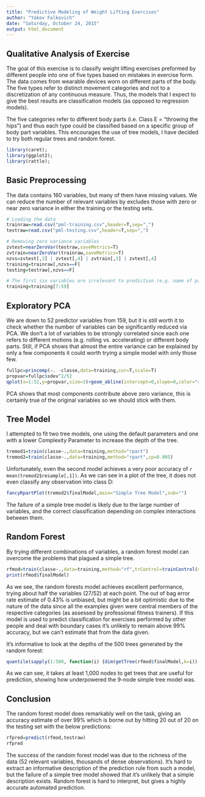 ```yaml
---
title: "Predictive Modeling of Weight Lifting Exercises"
author: "Yakov Falkovich"
date: "Saturday, October 24, 2015"
output: html_document
---
```


## Qualitative Analysis of Exercise
The goal of this exercise is to classify weight lifting exercises preformed by different people into one of five types based on mistakes in exercise form. The data comes from wearable devices worn on different parts of the body. The five types refer to distinct movement categories and not to a discretization of any continuous measure. Thus, the models that I expect to give the best results are classification models (as opposed to regression models). 

The five categories refer to different body parts (i.e. Class E = "throwing the hips") and thus each type could be classified based on a specific group of body part variables. This encourages the use of tree models, I have decided to try both regular trees and random forest. 

```r
library(caret);
library(ggplot2);
library(rattle);
```

## Basic Preprocessing
The data contains 160 variables, but many of them have missing values. We can reduce the number of relevant variables by excludes those with zero or near zero variance in either the training or the testing sets. 

```r
# Loading the data
trainraw=read.csv("pml-training.csv",header=T,sep=",")
testraw=read.csv("pml-testing.csv",header=T,sep=",")

# Removing zero variance variables
zvtest=nearZeroVar(testraw,saveMetrics=T)
zvtrain=nearZeroVar(trainraw,saveMetrics=T)
nzvs=zvtest[,3] | zvtest[,4] | zvtrain[,3] | zvtest[,4]
training=trainraw[,nzvs==F]
testing=testraw[,nzvs==F]

# The first six variables are irrelevant to prediction (e.g. name of participant)
training=training[7:59]
```

## Exploratory PCA
We are down to 52 predictor variables from 159, but it is still worth it to check whether the number of variables can be significantly reduced via PCA. We don't a lot of variables to be strongly correlated since each one refers to different motions (e.g. rolling vs. accelerating) or different body parts. Still, if PCA shows that almost the entire variance can be explained by only a few components it could worth trying a simple model with only those few.  

```r
fullpc=princomp(~. -classe,data=training,cor=T,scale=T)
propvar=fullpc$sdev^2/52
qplot(x=1:52,y=propvar,size=3)+geom_abline(intercept=0,slope=0,color="red",size=2,alpha=0.5)+geom_abline(int=1/52,slo=0,color="blue",size=2,alpha=0.5)+annotate("text",x=26,y=.025,label="average component variance")+theme(legend.position="none")+labs(title="PCA Proportion of Variance",x="# of Component",y="Proportion of Total Variance")
```

PCA shows that most components contribute above zero variance, this is certainly true of the original variables so we should stick with them.

## Tree Model
I attempted to fit two tree models, one using the default parameters and one with a lower Complexity Parameter to increase the depth of the tree.  
```r
tremod1=train(classe~.,data=training,method="rpart")
tremod2=train(classe~.,data=training,method="rpart",cp=0.005)
```

Unfortunately, even the second model achieves a very poor accuracy of `r mean(tremod2$resample[,1])`. As we can see in a plot of the tree, it does not even classify any observation into class D:  
```r
fancyRpartPlot(tremod2$finalModel,main="Simple Tree Model",sub="")
```

The failure of a simple tree model is likely due to the large number of variables, and the correct classification depending on complex interactions between them.

## Random Forest
By trying different combinations of variables, a random forest model can overcome the problems that plagued a simple tree.  

```r
rfmod=train(classe~.,data=training,method="rf",trControl=trainControl(number=5))
print(rfmod$finalModel)
```

As we see, the random forests model achieves excellent performance, trying about half the variables (27/52) at each point. The out of bag error rate estimate of 0.43% is unbiased, but might be a bit optimistic due to the nature of the data since all the examples given were central members of the respective categories (as assessed by professional fitness trainers). If this model is used to predict classification for exercises performed by other people and deal with boundary cases it's unlikely to remain above 99% accuracy, but we can't estimate that from the data given.

It's informative to look at the depths of the 500 trees generated by the random forest:  
```r
quantile(sapply(1:500, function(i) {dim(getTree(rfmod$finalModel,k=i))[1]}))
```
As we can see, it takes at least 1,000 nodes to get trees that are useful for prediction, showing how underpowered the 9-node simple tree model was.

## Conclusion
The random forest model does remarkably well on the task, giving an accuracy estimate of over 99% which is borne out by hitting 20 out of 20 on the testing set with the below predictions:  
```r
rfpred=predict(rfmod,testraw)
rfpred
```

The success of the random forest model was due to the richness of the data (52 relevant variables, thousands of dense observations). It's hard to extract an informative description of the prediction rule from such a model, but the failure of a simple tree model showed that it's unlikely that a simple description exists. Random forest is hard to interpret, but gives a highly accurate automated prediction.